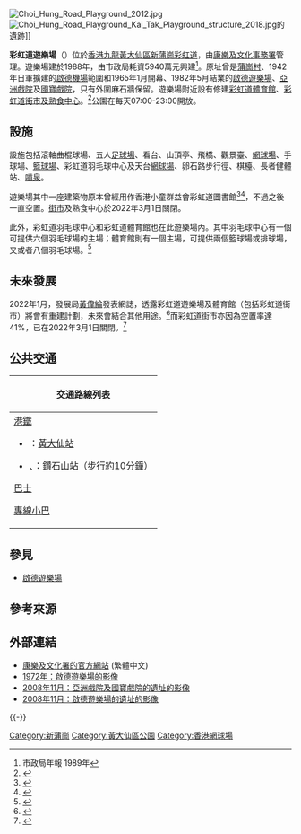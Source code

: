{{Notability Unreferenced |time=2022-02-22T12:50:38+00:00}}
[[File:Choi_Hung_Road_Playground_2012.jpg|thumb]]
[[File:Choi_Hung_Road_Playground_Kai_Tak_Playground_structure_2018.jpg|thumb]]的遺跡]]

'''彩虹道遊樂場'''（{{lang-en|Choi Hung Road Playground}}）位於[[香港|香港]][[九龍|九龍]][[黃大仙區|黃大仙區]][[新蒲崗|新蒲崗]][[彩虹道|彩虹道]]，由[[康樂及文化事務署|康樂及文化事務署]]管理。遊樂場建於1988年，由市政局耗資5940萬元興建<ref>市政局年報 1989年</ref>。原址曾是[[蒲崗村|蒲崗村]]、1942年日軍擴建的[[啟德機場|啟德機場]]範圍和1965年1月開幕、1982年5月結業的[[啟德遊樂場|啟德遊樂場]]、[[亞洲戲院|亞洲戲院]]及[[國寶戲院|國寶戲院]]，只有外圍麻石牆保留。遊樂場附近設有修建[[彩虹道體育館|彩虹道體育館]]、[[彩虹道街市及熟食中心|彩虹道街市及熟食中心]]。<ref>{{cite news |last1=丘 |first1=瑞欣 |title=【遊樂場設計】遊走黃大仙新舊遊樂場 看三十年設計變遷：香港建築平凡中見巧思 |url=https://www.mpweekly.com/culture/%e5%bd%a9%e8%99%b9%e9%81%93%e9%81%8a%e6%a8%82%e5%a0%b4-191180 |access-date=2022-01-31 |work=明報周刊 |date=2021-10-10 |archive-date=2022-01-31 |archive-url=https://web.archive.org/web/20220131225505/https://www.mpweekly.com/culture/%e5%bd%a9%e8%99%b9%e9%81%93%e9%81%8a%e6%a8%82%e5%a0%b4-191180 }}</ref>公園在每天07:00-23:00開放。

==設施==
設施包括滾軸曲棍球場、五人[[足球場|足球場]]、看台、山頂亭、飛橋、觀景臺、[[網球場|網球場]]、手球場、[[籃球場|籃球場]]、彩虹道羽毛球中心及天台[[網球場|網球場]]、卵石路步行徑、棋檯、長者健體站、[[噴泉|噴泉]]。

遊樂場其中一座建築物原本曾經用作香港小童群益會彩虹道圖書館<ref>{{cite web |title=1988年彩虹道的綜合文康設施 |url=https://www.grs.gov.hk/ws/erp/album/chr.html |website=政府檔案處 |access-date=2022-01-31 |archive-date=2022-01-31 |archive-url=https://web.archive.org/web/20220131174513/https://www.grs.gov.hk/ws/erp/album/chr.html }}</ref><ref>{{cite news |title=舊照片｜歷史檔案館「1988年彩虹道綜合文康設施」數碼照片集　回顧彩虹道遊樂場、室內運動場、圖書館30年前景貌 |url=https://ol.mingpao.com/ldy/hotpick/20211129/1637920620854/%E8%88%8A%E7%85%A7%E7%89%87-%E6%AD%B7%E5%8F%B2%E6%AA%94%E6%A1%88%E9%A4%A8%E3%80%8C1988%E5%B9%B4%E5%BD%A9%E8%99%B9%E9%81%93%E7%B6%9C%E5%90%88%E6%96%87%E5%BA%B7%E8%A8%AD%E6%96%BD%E3%80%8D%E6%95%B8%E7%A2%BC%E7%85%A7%E7%89%87%E9%9B%86-%E5%9B%9E%E9%A1%A7%E5%BD%A9%E8%99%B9%E9%81%93%E9%81%8A%E6%A8%82%E5%A0%B4-%E5%AE%A4%E5%85%A7%E9%81%8B%E5%8B%95%E5%A0%B4-%E5%9C%96%E6%9B%B8%E9%A4%A830%E5%B9%B4%E5%89%8D%E6%99%AF%E8%B2%8C |accessdate=2022-02-22 |work=明報 |date=2021-11-29 |archive-date=2022-02-22 |archive-url=https://web.archive.org/web/20220222125057/https://ol.mingpao.com/ldy/hotpick/20211129/1637920620854/%e8%88%8a%e7%85%a7%e7%89%87-%e6%ad%b7%e5%8f%b2%e6%aa%94%e6%a1%88%e9%a4%a8%e3%80%8c1988%e5%b9%b4%e5%bd%a9%e8%99%b9%e9%81%93%e7%b6%9c%e5%90%88%e6%96%87%e5%ba%b7%e8%a8%ad%e6%96%bd%e3%80%8d%e6%95%b8%e7%a2%bc%e7%85%a7%e7%89%87%e9%9b%86-%e5%9b%9e%e9%a1%a7%e5%bd%a9%e8%99%b9%e9%81%93%e9%81%8a%e6%a8%82%e5%a0%b4-%e5%ae%a4%e5%85%a7%e9%81%8b%e5%8b%95%e5%a0%b4-%e5%9c%96%e6%9b%b8%e9%a4%a830%e5%b9%b4%e5%89%8d%e6%99%af%e8%b2%8c }}</ref>，不過之後一直空置。[[街市|街市]]及熟食中心於2022年3月1日關閉。

此外，彩虹道羽毛球中心和彩虹道體育館也在此遊樂場內。其中羽毛球中心有一個可提供六個羽毛球場的主場；體育館則有一個主場，可提供兩個籃球場或排球場，又或者八個羽毛球場。<ref>{{Cite web|title=Leisure and Cultural Services Department 康樂及文化事務署|url=https://www.lcsd.gov.hk/clpss/tc/webApp/Facility/Details.do?did=16&fcid=9&ftid=0|access-date=2022-01-31|work=www.lcsd.gov.hk|archive-date=2022-01-31|archive-url=https://web.archive.org/web/20220131104912/https://www.lcsd.gov.hk/clpss/tc/webApp/Facility/Details.do?did=16&fcid=9&ftid=0}}</ref>

== 未來發展 ==
2022年1月，發展局[[黃偉綸|黃偉綸]]發表網誌，透露彩虹道遊樂場及體育館（包括彩虹道街市）將會有重建計劃，未來會結合其他用途。<ref>{{cite news |title=「起動九龍東」計劃推近十年 新增或翻新逾17公頃休憩空間 |url=https://ps.hket.com/article/3156820 |access-date=2022-01-31 |work=香港經濟日報 |date=2022-01-16 |archive-date=2022-01-31 |archive-url=https://web.archive.org/web/20220131144456/https://ps.hket.com/article/3156820 }}</ref>而彩虹道街市亦因為空置率達41%，已在2022年3月1日關閉。<ref>{{cite news |title=黃大仙彩虹道街市攤檔空置率達41%　明年3月關閉告別街坊 |url=https://hk.on.cc/hk/bkn/cnt/news/20210414/bkn-20210414002009206-0414_00822_001.html |accessdate=2022-02-22 |publisher=on.cc |date=2021-04-14 |archive-date=2022-02-22 |archive-url=https://web.archive.org/web/20220222125300/https://hk.on.cc/hk/bkn/cnt/news/20210414/bkn-20210414002009206-0414_00822_001.html }}</ref>

==公共交通==
{| class="mw-collapsible mw-collapsed wikitable" style="background:white; margin: 0 auto; width: auto;" 
! 交通路線列表
|-
|
;[[港鐵|港鐵]]
*{{港鐵路線標誌|KTL}}：[[黃大仙站|黃大仙站]]
*{{港鐵路線標誌|KTL}}、{{港鐵路線標誌|TML}}：[[鑽石山站|鑽石山站]]（步行約10分鐘）
;[[香港巴士|巴士]]
{{九龍新界巴士簡單列表|3B|3X|5C|5P|5X|6D|6P|N216}}
{{過海隧道巴士簡單列表|106|106A|106P|111|116|N121}}
{{大嶼山巴士簡單列表|E23|E23A|N23}}
;[[香港小巴|專線小巴]]
{{九龍專線小巴簡單列表|19|20|20M|70|70A}}
|}

==參見==
* [[啟德遊樂場|啟德遊樂場]]

==參考來源==
{{reflist}}

==外部連結==
{{commonscat|Choi Hung Road Playground}}
* [https://web.archive.org/web/20081103133303/http://www.lcsd.gov.hk/b5/home.php 康樂及文化署的官方網站] (繁體中文)
* [http://uk.youtube.com/watch?v=d3E9Rio-bYE 1972年：啟德遊樂場的影像]
* [http://uk.youtube.com/watch?v=ndi-AuMmEeg 2008年11月：亞洲戲院及國寶戲院的遺址的影像]
* [http://uk.youtube.com/watch?v=RV8D319sb7U 2008年11月：啟德遊樂場的遺址的影像]

{{-}}
{{香港公園}}

[[Category:新蒲崗|Category:新蒲崗]]
[[Category:黃大仙區公園|Category:黃大仙區公園]]
[[Category:香港網球場|Category:香港網球場]]